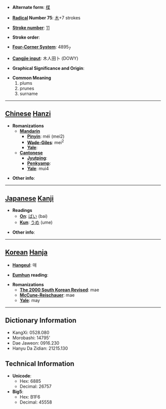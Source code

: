 * '''Alternate form''': [[楳]]

* '''[[Wiktionary:Chinese radical index| Radical]] Number 75''': [[Wiktionary:Chinese radical index 木|木]]+7 strokes

* '''[[Wiktionary:Chinese total strokes index|Stroke number]]''': [[Wiktionary:Chinese total strokes index 11|11]]

* '''Stroke order''': 

* '''[[Wiktionary:Chinese four corner index|Four-Corner System]]''': 4895<sub>7</sub>

* '''[[Wiktionary:Chinese Cangjie index|Cangjie input]]''': 木人田卜 (DOWY)

* '''Graphical Significance and Origin''': 

* '''Common Meaning'''
*#plums
*# prunes
*# surname


----

== [[Chinese]] [[Hanzi]] ==

* '''Romanizations'''
** '''[[Mandarin]]'''
*** '''[[Pinyin]]''': méi (mei2)
*** '''[[Wade-Giles]]''': mei<sup>2</sup>
*** '''[[Yale]]''': 
** '''[[Cantonese]]'''
*** '''[[Jyutping]]''':
*** '''[[Penkyamp]]''': 
*** '''[[Yale]]''': mui4

* '''Other info''': 

----

== [[Japanese]] [[Kanji]] ==

* '''Readings'''
** '''[[On]]''': [[ばい]] (bai)
** '''[[Kun]]''': [[うめ]] (ume)

* '''Other info''':  

----

== [[Korean]] [[Hanja]] ==

* '''[[Hangeul]]''': 매

* '''[[Eumhun]] reading''': 

* '''Romanizations'''
** '''[[The 2000 South Korean Revised Romanization|The 2000 South Korean Revised]]''': mae
** '''[[McCune-Reischauer]]''': mae
** '''[[Yale]]''': may

----

== Dictionary Information ==

* KangXi: 0528.080
* Morobashi: 14795'
* Dae Jaweon: 0916.230
* Hanyu Da Zidian: 21215.130

== Technical Information ==

* '''Unicode''':
** Hex: 6885
** Decimal: 26757
* '''Big5''':
** Hex: B1F6
** Decimal: 45558